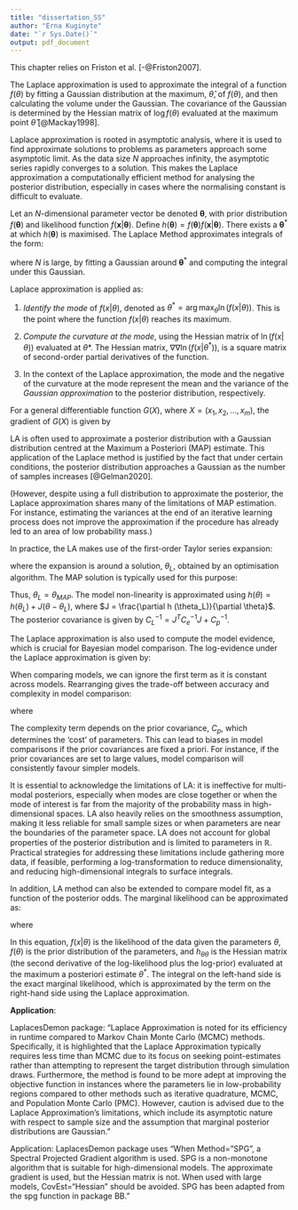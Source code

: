 ```yaml
---
title: "dissertation_SS"
author: "Erna Kuginyte"
date: "`r Sys.Date()`"
output: pdf_document
---
```



  \subsection{Laplace Approximation}
  
  
This chapter relies on Friston et al. [-@Friston2007].

The Laplace approximation is used to approximate the integral of a function $f(\theta)$ by fitting a Gaussian distribution at the maximum, $\hat{\theta}$, of $f(\theta)$, and then calculating the volume under the Gaussian. The covariance of the Gaussian is determined by the Hessian matrix of $\log f(\theta)$ evaluated at the maximum point $\hat{\theta}$ [@Mackay1998].

Laplace approximation is rooted in asymptotic analysis, where it is used to find approximate solutions to problems as parameters approach some asymptotic limit. As the data size $N$ approaches infinity, the asymptotic series rapidly converges to a solution. This makes the Laplace approximation a computationally efficient method for analysing the posterior distribution, especially in cases where the normalising constant is difficult to evaluate.

Let an $N$-dimensional parameter vector be denoted $\boldsymbol{\theta}$, with prior distribution $f(\boldsymbol{\theta})$ and likelihood function $f(\mathbf{x}|\boldsymbol{\theta})$. Define $h(\boldsymbol{\theta}) = f(\boldsymbol{\theta})f(\mathbf{x}|\boldsymbol{\theta})$. There exists a $\boldsymbol{\theta}^*$ at which $h(\boldsymbol{\theta})$ is maximised. The Laplace Method approximates integrals of the form:

\begin{equation}
\int_{a}^{b} e^{N \cdot f(y)} dy,
\end{equation}

where $N$ is large, by fitting a Gaussian around $\boldsymbol{\theta}^*$ and computing the integral under this Gaussian.


Laplace approximation is applied as:


1.	*Identify the mode* of $f(x|\theta)$, denoted as $\theta^* = \arg\max_{\theta} \ln(f(x|\theta))$. This is the point where the function $f(x|\theta)$ reaches its maximum.

2.	*Compute the curvature at the mode*, using the Hessian matrix of $\ln(f(x|\theta))$ evaluated at $\theta*$. The Hessian matrix, $\nabla \nabla \ln(f(x|\theta^*))$, is a square matrix of second-order partial derivatives of the function.

3.	In the context of the Laplace approximation, the mode and the negative of the curvature at the mode represent the mean and the variance of the *Gaussian approximation* to the posterior distribution, respectively.

For a general differentiable function $G(X)$, where $X = (x_1, x_2, ..., x_m)$, the gradient of $G(X)$ is given by

\begin{equation}
\nabla G(X) = \left(\frac{\partial G(X)}{\partial x_1}, ..., \frac{\partial G(X)}{\partial x_m}\right).
\end{equation}

LA is often used to approximate a posterior distribution with a Gaussian distribution centred at the Maximum a Posteriori (MAP) estimate. This application of the Laplace method is justified by the fact that under certain conditions, the posterior distribution approaches a Gaussian as the number of samples increases [@Gelman2020].

(However, despite using a full distribution to approximate the posterior, the Laplace approximation shares many of the limitations of MAP estimation. For instance, estimating the variances at the end of an iterative learning process does not improve the approximation if the procedure has already led to an area of low probability mass.)

In practice, the LA makes use of the first-order Taylor series expansion:

\begin{equation}
h(\theta) = h(\mu_i) + \frac{\partial h (\mu_i)}{\partial \theta} (\theta - \mu_i),
\end{equation}

where the expansion is around a solution, $\theta_L$, obtained by an optimisation algorithm. The MAP solution is typically used for this purpose:

\begin{equation}
\theta_{MAP} = \arg\max_{\theta} [p(y|\theta, m) p(\theta|m)]
\end{equation}

Thus, $\theta_L = \theta_{MAP}$. The model non-linearity is approximated using $h(\theta) = h(\theta_L) + J(\theta - \theta_L)$, where $J = \frac{\partial h (\theta_L)}{\partial \theta}$. The posterior covariance is given by $C_L^{-1} = J^T C_e^{-1} J + C_p^{-1}$.

The Laplace approximation is also used to compute the model evidence, which is crucial for Bayesian model comparison. The log-evidence under the Laplace approximation is given by:

\begin{equation}
\begin{split}
\log p (y|m)_L = & \frac{-N_s}{2} \log 2\pi - \frac{1}{2} \log |C_e| - \frac{1}{2} \log |C_p| \\
& + \frac{1}{2} \log |C_L| - \frac{1}{2} r(\theta_L)^T C_e^{-1} r(\theta_L) \\
& - \frac{1}{2} e(\theta_L)^T C_p^{-1} e (\theta_L)
\end{split}
\end{equation}

When comparing models, we can ignore the first term as it is constant across models. Rearranging gives the trade-off between accuracy and complexity in model comparison:

\begin{equation}
\log p(y|m)_L = \text{Accuracy} (m) - \text{Complexity} (m)
\end{equation}

where 

\begin{align*}
\text{Accuracy} (m) &= - \frac{1}{2} \log |C_e| - \frac{1}{2} r(\theta_L)^T C_e^{-1} r(\theta_L), \\
\text{Complexity}(m) &= \frac{1}{2} \log |C_p| - \frac{1}{2} \log |C_L| + \frac{1}{2} e (\theta_L)^T C_p^{-1} e(\theta_L).
\end{align*}

The complexity term depends on the prior covariance, $C_p$, which determines the 'cost' of parameters. This can lead to biases in model comparisons if the prior covariances are fixed a priori. For instance, if the prior covariances are set to large values, model comparison will consistently favour simpler models.

It is essential to acknowledge the limitations of LA: it is ineffective for multi-modal posteriors, especially when modes are close together or when the mode of interest is far from the majority of the probability mass in high-dimensional spaces. LA also heavily relies on the smoothness assumption, making it less reliable for small sample sizes or when parameters are near the boundaries of the parameter space. LA does not account for global properties of the posterior distribution and is limited to parameters in $\mathbb{R}$. Practical strategies for addressing these limitations include gathering more data, if feasible, performing a log-transformation to reduce dimensionality, and reducing high-dimensional integrals to surface integrals.

In addition, LA method can also be extended to compare model fit, as a function of the posterior odds. The marginal likelihood can be approximated as:

\begin{equation}
f(x) = \int f(x|\theta) f(\theta) d\theta \approx (2\pi)^{N/2} \frac{f(x|\theta * ) f(\theta * )}{|h_{\theta\theta}(\theta *)|^{1/2}}
\end{equation}

where

\begin{equation}
h_{\theta\theta} = \frac{- \partial^2 \ln [f(y|\theta)f(\theta)]}{\partial \theta \partial \theta^T} \Bigg|_{\theta=\theta^*}
\end{equation}

In this equation, $f(x|\theta)$ is the likelihood of the data given the parameters $\theta$, $f(\theta)$ is the prior distribution of the parameters, and $h_{\theta\theta}$ is the Hessian matrix (the second derivative of the log-likelihood plus the log-prior) evaluated at the maximum a posteriori estimate $\theta^*$. The integral on the left-hand side is the exact marginal likelihood, which is approximated by the term on the right-hand side using the Laplace approximation.


**Application**:


LaplacesDemon package: “Laplace Approximation is noted for its efficiency in runtime compared to Markov Chain Monte Carlo (MCMC) methods. Specifically, it is highlighted that the Laplace Approximation typically requires less time than MCMC due to its focus on seeking point-estimates rather than attempting to represent the target distribution through simulation draws. Furthermore, the method is found to be more adept at improving the objective function in instances where the parameters lie in low-probability regions compared to other methods such as iterative quadrature, MCMC, and Population Monte Carlo (PMC). However, caution is advised due to the Laplace Approximation's limitations, which include its asymptotic nature with respect to sample size and the assumption that marginal posterior distributions are Gaussian.” 

Application: LaplacesDemon package uses “When Method="SPG", a Spectral Projected Gradient algorithm is used. SPG is a non-monotone algorithm that is suitable for high-dimensional models. The approximate gradient is used, but the Hessian matrix is not. When used with large models, CovEst="Hessian" should be avoided. SPG has been adapted from the spg function in package BB.”

